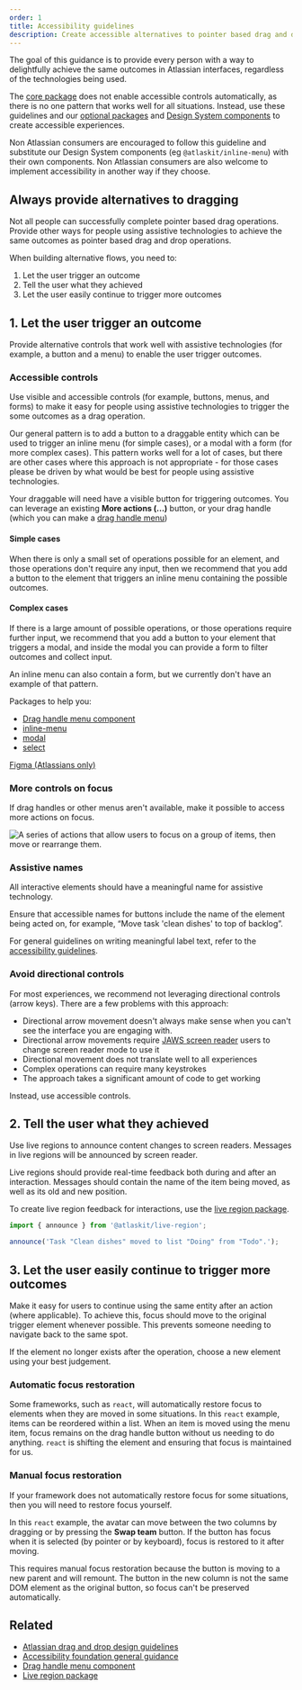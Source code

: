 ```yaml
---
order: 1
title: Accessibility guidelines
description: Create accessible alternatives to pointer based drag and drop
---
```



The goal of this guidance is to provide every person with a way to delightfully achieve the same outcomes in Atlassian interfaces, regardless of the technologies being used.

The [core package](../core) does not enable accessible controls automatically, as there is no one pattern that works well for all situations. Instead, use these guidelines and our [optional packages](../optional-packages) and [Design System components](../components) to create accessible experiences.

Non Atlassian consumers are encouraged to follow this guideline and substitute our Design System components (eg `@atlaskit/inline-menu`) with their own components. Non Atlassian consumers are also welcome to implement accessibility in another way if they choose.

## Always provide alternatives to dragging

Not all people can successfully complete pointer based drag operations. Provide other ways for people using assistive technologies to achieve the same outcomes as pointer based drag and drop operations.

When building alternative flows, you need to:

1. Let the user trigger an outcome
2. Tell the user what they achieved
3. Let the user easily continue to trigger more outcomes

## 1. Let the user trigger an outcome

Provide alternative controls that work well with assistive technologies (for example, a button and a menu) to enable the user trigger outcomes.

### Accessible controls

Use visible and accessible controls (for example, buttons, menus, and forms) to make it easy for people using assistive technologies to trigger the some outcomes as a drag operation.

Our general pattern is to add a button to a draggable entity which can be used to trigger an inline menu (for simple cases), or a modal with a form (for more complex cases). This pattern works well for a lot of cases, but there are other cases where this approach is not appropriate - for those cases please be driven by what would be best for people using assistive technologies.

Your draggable will need have a visible button for triggering outcomes. You can leverage an existing **More actions (...)** button, or your drag handle (which you can make a [drag handle menu](./optional-packages/react-accessibility))

#### Simple cases

When there is only a small set of operations possible for an element, and those operations don't require any input, then we recommend that you add a button to the element that triggers an inline menu containing the possible outcomes.

<Example Component={ListExample} appearance="showcase-only" />

#### Complex cases

If there is a large amount of possible operations, or those operations require further input, we recommend that you add a button to your element that triggers a modal, and inside the modal you can provide a form to filter outcomes and collect input.

<Example Component={TreeExample} appearance="showcase-only" />

<SectionMessage>
  An inline menu can also contain a form, but we currently don't have an example
  of that pattern.
</SectionMessage>

Packages to help you:

- [Drag handle menu component](./optional-packages/react-accessibility/drag-handle-button/examples)
- [inline-menu](../components/inline-menu)
- [modal](../components/modal)
- [select](../components/select)

[Figma (Atlassians only)](<https://www.figma.com/file/3E3rGPX4YHlVUP3cNyRykB/Pragmatic-Drag-%26-Drop-UI-Kit-(PDND)?type=design&node-id=38%3A5623&mode=design&t=LsTwhMGxMe6t08K3-1>)

### More controls on focus

If drag handles or other menus aren't available, make it possible to access more actions on focus.

![A series of actions that allow users to focus on a group of items, then move or rearrange them. ](/images/desin-edit-order-alt.png)

### Assistive names

All interactive elements should have a meaningful name for assistive technology.

Ensure that accessible names for buttons include the name of the element being acted on, for example, “Move task 'clean dishes' to top of backlog”.

For general guidelines on writing meaningful label text, refer to the [accessibility guidelines](/foundations/accessibility/#meaningful-text).

### Avoid directional controls

For most experiences, we recommend not leveraging directional controls (arrow keys). There are a few problems with this approach:

- Directional arrow movement doesn't always make sense when you can't see the interface you are engaging with.
- Directional arrow movements require [JAWS screen reader](https://www.freedomscientific.com/products/software/jaws/) users to change screen reader mode to use it
- Directional movement does not translate well to all experiences
- Complex operations can require many keystrokes
- The approach takes a significant amount of code to get working

Instead, use accessible controls.

## 2. Tell the user what they achieved

Use live regions to announce content changes to screen readers. Messages in live regions will be announced by screen reader.

Live regions should provide real-time feedback both during and after an interaction. Messages should contain the name of the item being moved, as well as its old and new position.

To create live region feedback for interactions, use the [live region package](/components/pragmatic-drag-and-drop/packages/live-region).

```ts
import { announce } from '@atlaskit/live-region';

announce('Task "Clean dishes" moved to list "Doing" from "Todo".');
```

## 3. Let the user easily continue to trigger more outcomes

Make it easy for users to continue using the same entity after an action (where applicable). To achieve this, focus should move to the original trigger element whenever possible. This prevents someone needing to navigate back to the same spot.

If the element no longer exists after the operation, choose a new element using your best judgement.

### Automatic focus restoration

Some frameworks, such as `react`, will automatically restore focus to elements when they are moved in some situations. In this `react` example, items can be reordered within a list. When an item is moved using the menu item, focus remains on the drag handle button without us needing to do anything. `react` is shifting the element and ensuring that focus is maintained for us.

<Example Component={ListExample} appearance="showcase-only" />

### Manual focus restoration

If your framework does not automatically restore focus for some situations, then you will need to restore focus yourself.

In this `react` example, the avatar can move between the two columns by dragging or by pressing the **Swap team** button. If the button has focus when it is selected (by pointer or by keyboard), focus is restored to it after moving.

This requires manual focus restoration because the button is moving to a new parent and will remount. The button in the new column is not the same DOM element as the original button, so focus can't be preserved automatically.

<Example Component={ManualFocusRestorationExample} appearance="showcase-only" />

## Related

- [Atlassian drag and drop design guidelines](./design-guidelines)
- [Accessibility foundation general guidance](/foundations/accessibility/#meaningful-text)
- [Drag handle menu component](./optional-packages/react-accessibility/drag-handle-button/examples)
- [Live region package](./optional-packages/live-region)
